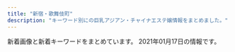 ```yaml
---
title: "新宿・歌舞伎町"
description: "キーワード別にの巨乳アジアン・チャイナエステ嬢情報をまとめました。"
---
```


新着画像と新着キーワードをまとめています。
2021年01月17日の情報です。

<DmmAffiliateIns />
<KeywordTable
  shops={
    [
    {
        "url": "http://fairy-girl.work/",
        "keywords": {},
        "name": "Fairy Girl",
        "img_links": [
            "http://fairy-girl.work/images/1.jpg",
            "http://fairy-girl.work/img/eri1.jpg",
            "http://fairy-girl.work/images/12.jpg",
            "http://fairy-girl.work/img/rika1.jpg",
            "http://fairy-girl.work/img/kana1.jpg",
            "http://fairy-girl.work/staff/mari.jpg",
            "http://fairy-girl.work/images/9.jpg",
            "http://fairy-girl.work/images/mobile.jpg",
            "http://fairy-girl.work/staff/rika.jpg",
            "http://fairy-girl.work/staff/rina.jpg",
            "http://fairy-girl.work/img/rara1.jpg",
            "http://fairy-girl.work/images/8.jpg",
            "http://fairy-girl.work/images/6.jpg",
            "http://fairy-girl.work/images/sys1.jpg",
            "http://fairy-girl.work/images/7.jpg",
            "http://fairy-girl.work/img/kiki2.jpg",
            "http://fairy-girl.work/images/ac1.jpg",
            "http://fairy-girl.work/images/bana0404_4.png",
            "http://fairy-girl.work/img/hitomi1.jpg",
            "http://fairy-girl.work/images/ac2.jpg",
            "http://fairy-girl.work/images/line.png",
            "http://fairy-girl.work/images/staff_t.jpg",
            "http://fairy-girl.work/img/mari1.jpg",
            "http://fairy-girl.work/staff/hitomi.jpg",
            "http://fairy-girl.work/images/5.jpg",
            "http://fairy-girl.work/images/sys2.jpg",
            "http://fairy-girl.work/staff/yuyu.jpg",
            "http://fairy-girl.work/images/tr.jpg",
            "http://fairy-girl.work/staff/eri.jpg",
            "http://fairy-girl.work/images/interior_t.jpg",
            "http://fairy-girl.work/staff/rara.jpg",
            "http://fairy-girl.work/img/kiki1.jpg",
            "http://fairy-girl.work/images/10.jpg",
            "http://fairy-girl.work/staff/kana.jpg",
            "http://fairy-girl.work/img/eri2.jpg",
            "http://fairy-girl.work/images/int2.jpg",
            "http://fairy-girl.work/img/misa1.jpg",
            "http://fairy-girl.work/img/yuyu1.jpg",
            "http://fairy-girl.work/img/rina1.jpg",
            "http://fairy-girl.work/images/int1.jpg",
            "http://fairy-girl.work/staff/kiki.jpg",
            "http://fairy-girl.work/images/3.jpg",
            "http://fairy-girl.work/img/yuki1.jpg",
            "http://fairy-girl.work/images/2.jpg",
            "http://fairy-girl.work/images/11.jpg",
            "http://fairy-girl.work/images/news.jpg",
            "http://fairy-girl.work/staff/yuki.jpg",
            "http://fairy-girl.work/staff/misa.jpg"
        ],
        "station": "JR\u65b0\u5bbf\u99c5\u897f\u53e3"
    },
    {
        "img_links": [
            "https://static.wixstatic.com/media/1f1430_f8b09777e1a6414b8cb281db6e6fd8e4~mv2.jpg",
            "https://static.wixstatic.com/media/1f1430_d26df1a13af049c9a7afeac5e58c5323~mv2.jpg",
            "https://static.wixstatic.com/media/1f1430_f16ba939f42f47d688a43ba736f9d100~mv2.jpg",
            "https://static.wixstatic.com/media/1f1430_5b6db55133674387b978465361d1f5af~mv2.jpg",
            "https://static.wixstatic.com/media/1f1430_c48456140f404f1eb9a47dfd01d1d032~mv2.jpg",
            "https://static.wixstatic.com/media/1f1430_c572ee153c0c46e096e6301fe82e2f11~mv2.jpg"
        ],
        "keywords": {},
        "station": "JR\u65b0\u5bbf\u99c5\u6771\u53e3\u30fb\u6b4c\u821e\u4f0e\u753a",
        "url": "https://www.hagoromo.tokyo/",
        "name": "\u7fbd\u8863\uff5e\u306f\u3054\u308d\u3082\uff5e"
    },
    {
        "name": "\u5915\u9727 \u3086\u3046\u304e\u308a",
        "keywords": {
            "F": 1
        },
        "station": "JR\u65b0\u5bbf\u99c5\u6771\u53e3",
        "url": "https://shinjuku-mensesthe.com/",
        "img_links": [
            "https://shinjuku-mensesthe.com/images/main-top.jpg",
            "https://shinjuku-mensesthe.com/button/home.png",
            "https://shinjuku-mensesthe.com/menu/home.png",
            "https://shinjuku-mensesthe.com/staff/risa-l1.jpg",
            "https://shinjuku-mensesthe.com/icon/twitter.png",
            "https://shinjuku-mensesthe.com/images/qrcode.png",
            "https://shinjuku-mensesthe.com/images/main-sp.jpg",
            "https://shinjuku-mensesthe.com/staff/risa-s1.jpg",
            "https://shinjuku-mensesthe.com/massage/2020/07/31/ai-s2.jpg",
            "https://shinjuku-mensesthe.com/room/room-l2.jpg",
            "https://shinjuku-mensesthe.com/images/header3.png",
            "https://shinjuku-mensesthe.com/images/footer-l.png",
            "https://shinjuku-mensesthe.com/staff/sora-l1.jpg",
            "https://shinjuku-mensesthe.com/2020/01/23/sakura-s1.jpg",
            "https://shinjuku-mensesthe.com/staff/arisa-s1.jpg",
            "https://shinjuku-mensesthe.com/link/mens-esthe.png",
            "https://shinjuku-mensesthe.com/staff/yuki-s1.jpg",
            "https://shinjuku-mensesthe.com/staff/yuki-l1.jpg",
            "https://shinjuku-mensesthe.com/images/top2.jpg",
            "https://shinjuku-mensesthe.com/massage/2020/10/21/risa-s1.jpg",
            "https://shinjuku-mensesthe.com/images/main-small.jpg",
            "https://shinjuku-mensesthe.com/staff/sora-s1.jpg",
            "https://shinjuku-mensesthe.com/room/room-l3.jpg",
            "https://shinjuku-mensesthe.com/menu/info.png",
            "https://shinjuku-mensesthe.com/staff/shiori-s1.jpg",
            "https://shinjuku-mensesthe.com/massage/2020/08/16/riri-s1.jpg",
            "https://shinjuku-mensesthe.com/images/top1.jpg",
            "https://shinjuku-mensesthe.com/images/clear.png",
            "https://shinjuku-mensesthe.com/images/camp.png",
            "https://shinjuku-mensesthe.com/staff/arisa-l1.jpg",
            "https://shinjuku-mensesthe.com/room/room-l1.jpg",
            "https://shinjuku-mensesthe.com/staff/yukari-s1.jpg",
            "https://shinjuku-mensesthe.com/menu/blog.png",
            "https://shinjuku-mensesthe.com/staff/yukari-l1.jpg",
            "https://shinjuku-mensesthe.com/menu/staff.png",
            "https://shinjuku-mensesthe.com/icon/yelp.png",
            "https://shinjuku-mensesthe.com/images/footer-r.png",
            "https://shinjuku-mensesthe.com/staff/saya-l1.jpg",
            "https://shinjuku-mensesthe.com/button/blog.png",
            "https://shinjuku-mensesthe.com/icon/facebook.png",
            "https://shinjuku-mensesthe.com/2020/01/23/miki-s1.jpg",
            "https://shinjuku-mensesthe.com/2019/12/15/sayuri-s2.jpg",
            "https://shinjuku-mensesthe.com/icon/line.png",
            "https://shinjuku-mensesthe.com/massage/2020/09/14/hana-s1.jpg",
            "https://shinjuku-mensesthe.com/button/staff.png",
            "https://shinjuku-mensesthe.com/massage/2020/10/05/yuki-s1.jpg",
            "https://shinjuku-mensesthe.com/room/room-l4.jpg",
            "https://shinjuku-mensesthe.com/images/flower.png",
            "https://shinjuku-mensesthe.com/staff/saya-s1.jpg",
            "https://shinjuku-mensesthe.com/massage/2020/07/31/covit19.jpg",
            "https://shinjuku-mensesthe.com/images/top3.jpg",
            "https://scdn.line-apps.com/n/line_add_friends/btn/ja.png"
        ]
    },
    {
        "img_links": [
            "http://fairy.este88.com/gals/nnana1.jpg",
            "http://fairy.este88.com/gals/sayuri1.jpg",
            "http://fairy.este88.com/images/r01.jpg",
            "http://fairy.este88.com/images/ph1.jpg",
            "http://fairy.este88.com/images/mika1.jpg",
            "http://fairy.este88.com/images/kaori1.jpg",
            "http://fairy.este88.com/gals/koko1.jpg",
            "http://fairy.este88.com/img/momo1.jpg",
            "http://fairy.este88.com/img/kaori1.jpg",
            "http://fairy.este88.com/images/kixyoko1.jpg",
            "http://fairy.este88.com/img/kixyoko1.jpg",
            "http://fairy.este88.com/images/r02.jpg",
            "http://fairy.este88.com/images/koyuki1.jpg",
            "http://fairy.este88.com/gals/risa1.jpg",
            "http://fairy.este88.com/images/r04.jpg",
            "http://fairy.este88.com/img/mika1.jpg",
            "http://fairy.este88.com/img/koyuki1.jpg",
            "http://fairy.este88.com/images/momo1.jpg"
        ],
        "url": "http://fairy.este88.com/",
        "station": "\u897f\u6b66\u65b0\u5bbf\u99c5\u5317\u53e3",
        "name": "fairy\u30d5\u30a7\u30a2\u30ea\u30fc",
        "keywords": {}
    },
    {
        "url": "http://sweety-est.tokyo/",
        "name": "sweet-\u30b9\u30a6\u30a3\u30fc\u30c8-",
        "img_links": [
            "http://sweety-est.tokyo/images/kan.jpg",
            "http://sweety-est.tokyo/images/m2.jpg",
            "http://sweety-est.tokyo/images/a6.jpg",
            "http://sweety-est.tokyo/images/r6.jpg",
            "http://sweety-est.tokyo/images/slider-img001.jpg",
            "http://sweety-est.tokyo/images/slider-img003.jpg",
            "http://sweety-est.tokyo/images/a4.jpg",
            "http://sweety-est.tokyo/images/slider-img002.jpg",
            "http://sweety-est.tokyo/images/tit-sub4.jpg",
            "http://sweety-est.tokyo/images/r3.jpg",
            "http://sweety-est.tokyo/images/a1.jpg",
            "http://sweety-est.tokyo/images/r2.jpg",
            "http://sweety-est.tokyo/images/tit-sub1.jpg",
            "http://sweety-est.tokyo/images/b-online.png",
            "http://sweety-est.tokyo/images/r4.jpg",
            "http://sweety-est.tokyo/images/a5.jpg",
            "http://sweety-est.tokyo/images/a8.jpg",
            "http://sweety-est.tokyo/images/cg03.jpg",
            "http://sweety-est.tokyo/images/kan1.jpg",
            "http://sweety-est.tokyo/images/a3.jpg",
            "http://sweety-est.tokyo/images/cg02.jpg",
            "http://sweety-est.tokyo/images/m1.jpg",
            "http://sweety-est.tokyo/images/m3.jpg",
            "http://sweety-est.tokyo/images/cg06.jpg",
            "http://sweety-est.tokyo/images/a7.jpg",
            "http://sweety-est.tokyo/link/menlog.jpg",
            "http://sweety-est.tokyo/images/tit-sub6.jpg",
            "http://sweety-est.tokyo/images/cg08.jpg",
            "http://sweety-est.tokyo/images/cg07.jpg",
            "http://sweety-est.tokyo/images/tit-sub5.jpg",
            "http://sweety-est.tokyo/images/cg05.jpg",
            "http://sweety-est.tokyo/images/b-tel.png",
            "http://sweety-est.tokyo/images/tit-sub3.jpg",
            "http://sweety-est.tokyo/images/sys.jpg",
            "http://sweety-est.tokyo/images/cg04.jpg",
            "http://sweety-est.tokyo/images/r5.jpg",
            "http://sweety-est.tokyo/images/a2.jpg",
            "http://sweety-est.tokyo/images/qr.jpg",
            "http://sweety-est.tokyo/images/m4.jpg",
            "http://sweety-est.tokyo/images/cg01.jpg",
            "http://sweety-est.tokyo/images/tit-sub2.jpg",
            "http://sweety-est.tokyo/images/r1.jpg"
        ],
        "station": "JR\u65b0\u5bbf\u99c5\u897f\u53e3",
        "keywords": {
            "E": 8,
            "D": 2,
            "87": 2,
            "86": 14
        }
    },
    {
        "name": "KOYUKI",
        "url": "http://hi-msg.com/koyuki/",
        "station": "JR\u65b0\u5bbf\u99c5\u6771\u53e3",
        "img_links": [
            "http://hi-msg.com/koyuki/img/p-11.jpg",
            "http://hi-msg.com/koyuki/img/p-3.jpg",
            "http://hi-msg.com/koyuki/img/kanban4s.jpg",
            "http://hi-msg.com/koyuki/img/p-1.jpg",
            "http://hi-msg.com/koyuki/img/english-t5.png",
            "http://hi-msg.com/koyuki/img/p-6.jpg",
            "http://hi-msg.com/koyuki/img/card-english.png",
            "http://hi-msg.com/koyuki/img/t-3.png",
            "http://hi-msg.com/koyuki/img/botton.png",
            "http://hi-msg.com/koyuki/img/p-9.jpg",
            "http://hi-msg.com/koyuki/img/tel.png",
            "http://hi-msg.com/koyuki/img/p-2-1.jpg",
            "http://hi-msg.com/koyuki/img/p-7-1.jpg",
            "http://hi-msg.com/koyuki/img/english-t4.png",
            "http://hi-msg.com/koyuki/img/english-t6.png",
            "http://hi-msg.com/koyuki/img/english-t1.png",
            "http://hi-msg.com/koyuki/img/english-t3.png",
            "http://hi-msg.com/koyuki/img/p-4.jpg",
            "http://hi-msg.com/koyuki/img/p-5.jpg",
            "http://hi-msg.com/koyuki/img/re.png",
            "http://hi-msg.com/koyuki/img/p-8.jpg",
            "http://hi-msg.com/koyuki/img/t-1.png",
            "http://hi-msg.com/koyuki/img/p-0.jpg",
            "http://hi-msg.com/koyuki/img/head.png",
            "http://hi-msg.com/koyuki/img/tit.png",
            "http://hi-msg.com/koyuki/img/p-2.jpg",
            "http://hi-msg.com/koyuki/img/p-7.jpg",
            "http://hi-msg.com/koyuki/img/p-8-1.jpg",
            "http://hi-msg.com/koyuki/img/p-6-1.jpg",
            "http://hi-msg.com/koyuki/img/kanban4.jpg",
            "http://hi-msg.com/koyuki/img/p-3-1.jpg",
            "http://hi-msg.com/koyuki/img/newstback.png",
            "http://hi-msg.com/koyuki/img/t-2.png",
            "http://hi-msg.com/koyuki/img/english-t2.png",
            "http://hi-msg.com/koyuki/img/p-10.jpg",
            "http://hi-msg.com/koyuki/img/card.png",
            "http://hi-msg.com/koyuki/img/p-4-1.jpg"
        ],
        "keywords": {
            "C": 8
        }
    },
    {
        "station": "JR\u65b0\u5bbf\u99c5\u6771\u53e3",
        "img_links": [
            "http://aroma-massage.red/images/fbt.jpg",
            "http://aroma-massage.red/images/kan.jpg",
            "http://aroma-massage.red/images/sta2.jpg",
            "http://aroma-massage.red/images/sta4.jpg",
            "http://aroma-massage.red/images/sta1.jpg",
            "http://aroma-massage.red/images/toph.png",
            "http://aroma-massage.red/images/card.jpg",
            "http://aroma-massage.red/images/int.jpg",
            "http://aroma-massage.red/images/sta6.jpg",
            "http://aroma-massage.red/images/tm.png",
            "http://aroma-massage.red/images/cg3.jpg",
            "http://aroma-massage.red/images/cg5.jpg",
            "http://aroma-massage.red/images/acb.jpg",
            "http://aroma-massage.red/images/sysl.jpg",
            "http://aroma-massage.red/images/cg4.jpg",
            "http://aroma-massage.red/images/sta5.jpg",
            "http://aroma-massage.red/images/cg1.jpg",
            "http://aroma-massage.red/images/qr.jpg",
            "http://aroma-massage.red/images/cg2.jpg",
            "http://aroma-massage.red/images/stal.jpg",
            "http://aroma-massage.red/images/fbb.jpg",
            "http://aroma-massage.red/images/nft.jpg",
            "http://aroma-massage.red/images/option.jpg",
            "http://aroma-massage.red/images/creditcard.jpg",
            "http://aroma-massage.red/images/sta3.jpg",
            "http://aroma-massage.red/images/cg6.jpg"
        ],
        "name": "\u30c6\u30bb\u30e9-Tethera-",
        "url": "http://aroma-massage.red/",
        "keywords": {
            "D": 20,
            "E": 10
        }
    },
    {
        "station": "JR\u65b0\u5bbf\u99c5\u6771\u53e3\u30fb\u6b4c\u821e\u4f0e\u753a",
        "name": "\u30aa\u30fc\u30ed\u30e9",
        "url": "https://aurora.iest.info/",
        "keywords": {
            "84": 165,
            "86": 220,
            "F": 73,
            "85": 275,
            "E": 201,
            "\u5de8\u4e73": 18,
            "C": 385,
            "88": 110,
            "89": 55,
            "\u4e73": 18,
            "87": 128
        },
        "img_links": [
            "https://aurora.iest.info/photos/sites/13/2020/10/2020102908284174.jpeg",
            "https://aurora.iest.info/photos/sites/13/2020/10/2020102421582718.jpeg",
            "https://aurora.iest.info/photos/sites/13/2021/01/2021011713121341.jpeg",
            "https://aurora.iest.info/photos/sites/13/2020/11/2020111207401521.jpeg",
            "https://aurora.iest.info/photos/sites/13/2020/12/2020122614542669.jpeg",
            "https://aurora.iest.info/images/room1.jpg",
            "https://aurora.iest.info/photos/sites/13/2021/01/2021011317502475.jpeg",
            "https://aurora.iest.info/images/room2.jpg",
            "https://aurora.iest.info/photos/sites/13/2020/12/2020123009042320.jpeg",
            "https://aurora.iest.info/photos/sites/13/2021/01/202101031920028.jpeg",
            "https://aurora.iest.info/images/room4.jpg",
            "https://aurora.iest.info/photos/sites/13/2020/11/2020110420084826.jpeg",
            "https://aurora.iest.info/photos/sites/13/2021/01/2021011713121341-600x800.jpeg",
            "https://aurora.iest.info/photos/sites/13/2020/10/2020101018384481.jpeg",
            "https://aurora.iest.info/photos/sites/13/2020/12/2020122614121986.jpeg",
            "https://aurora.iest.info/images/info_sp.png",
            "https://aurora.iest.info/photos/sites/13/2020/12/2020122614271778.jpeg",
            "https://aurora.iest.info/photos/sites/13/2020/12/2020122614044220.jpeg",
            "https://aurora.iest.info/photos/sites/13/2021/01/2021011517144549-600x800.jpeg",
            "https://aurora.iest.info/photos/sites/13/2021/01/2021011317231918.jpeg",
            "https://aurora.iest.info/photos/sites/13/2020/12/2020122916203593.jpeg",
            "https://aurora.iest.info/images/room3.jpg",
            "https://aurora.iest.info/images/head_tel.png",
            "https://aurora.iest.info/photos/sites/13/2021/01/2021011717501338.jpeg",
            "https://aurora.iest.info/photos/sites/13/2020/10/2020100900362277.jpeg",
            "https://aurora.iest.info/images/side_mobile.jpg",
            "https://aurora.iest.info/photos/sites/13/2020/10/202010160425407.jpeg"
        ]
    },
    {
        "name": "\u30b8\u30e5\u30ea\u30a2\u30f3",
        "img_links": [
            "https://mens-esthe.xyz/staff/natsumi-top.jpg",
            "https://mens-esthe.xyz/staff/natsumi-s1.jpg",
            "https://mens-esthe.xyz/images/esthe3.jpg",
            "https://mens-esthe.xyz/staff/kana-top.jpg",
            "https://mens-esthe.xyz/staff/natsumi-l1.jpg",
            "https://mens-esthe.xyz/room/room-l7.jpg",
            "https://mens-esthe.xyz/staff/moe-top.jpg",
            "https://mens-esthe.xyz/images/esthe2.jpg",
            "https://mens-esthe.xyz/staff/moe-s1.jpg",
            "https://mens-esthe.xyz/room/room-l1.jpg",
            "https://mens-esthe.xyz/staff/nami-top.jpg",
            "https://mens-esthe.xyz/staff/nami-s1.jpg",
            "https://mens-esthe.xyz/icon/line.png",
            "https://mens-esthe.xyz/staff/rina-l1.jpg",
            "https://mens-esthe.xyz/room/room-l8.jpg",
            "https://mens-esthe.xyz/room/room-l4.jpg",
            "https://mens-esthe.xyz/images/header3.png",
            "https://mens-esthe.xyz/staff/nami-l1.jpg",
            "https://mens-esthe.xyz/icon/facebook.png",
            "https://mens-esthe.xyz/images/clear.png",
            "https://mens-esthe.xyz/staff/miki-top.jpg",
            "https://mens-esthe.xyz/staff/miki-s1.jpg",
            "https://mens-esthe.xyz/room/room-l5.jpg",
            "https://mens-esthe.xyz/icon/yelp.png",
            "https://mens-esthe.xyz/footer/footer-line.png",
            "https://mens-esthe.xyz/icon/twitter.png",
            "https://mens-esthe.xyz/images/esthe4.jpg",
            "https://mens-esthe.xyz/images/esthe1.jpg",
            "https://mens-esthe.xyz/room/room-l3.jpg",
            "https://mens-esthe.xyz/images/qrcode.png",
            "https://mens-esthe.xyz/staff/kana-l1.jpg",
            "https://mens-esthe.xyz/staff/moe-l1.jpg",
            "https://mens-esthe.xyz/footer/footer-tel.png",
            "https://mens-esthe.xyz/room/room-l6.jpg",
            "https://mens-esthe.xyz/images/main1.jpg",
            "https://mens-esthe.xyz/images/main-sp.jpg",
            "https://mens-esthe.xyz/footer/footer-staff.png",
            "https://mens-esthe.xyz/staff/rina-s1.jpg",
            "https://mens-esthe.xyz/staff/kana-s1.jpg",
            "https://mens-esthe.xyz/room/room-l2.jpg",
            "https://mens-esthe.xyz/staff/rina-top.jpg",
            "https://mens-esthe.xyz/staff/miki-l1.jpg"
        ],
        "keywords": {
            "D": 28,
            "86": 28,
            "85": 7,
            "88": 7
        },
        "station": "JR\u65b0\u5bbf\u99c5\u6771\u5357\u53e3",
        "url": "https://mens-esthe.xyz/"
    },
    {
        "name": "\u697d\u697d-\u30e9\u30af\u30e9\u30af-",
        "img_links": [
            "http://sakura-relax.net/images/tel.png",
            "http://sakura-relax.net/images/cg06.jpg",
            "http://sakura-relax.net/images/cg07.jpg",
            "http://sakura-relax.net/link/menlog.jpg",
            "http://sakura-relax.net/images/top-img01.png",
            "http://sakura-relax.net/images/kan.jpg",
            "http://sakura-relax.net/images/cg04.jpg",
            "http://sakura-relax.net/images/qrc.png",
            "http://sakura-relax.net/images/top-img02.png",
            "http://sakura-relax.net/images/cg03.jpg"
        ],
        "station": "\u65b0\u5bbf\u4e09\u4e01\u76ee\u99c5E1\u51fa\u53e3",
        "url": "http://sakura-relax.net/",
        "keywords": {
            "86": 4,
            "85": 4,
            "87": 8,
            "C": 8,
            "E": 8
        }
    },
    {
        "img_links": [
            "http://pure-resort.tyo.cm/images/movie.jpg",
            "http://pure-resort.tyo.cm/images/s_movie.png",
            "http://pure-resort.tyo.cm/photos/sites/79/2018/12/2018120620512437.jpg",
            "http://pure-resort.tyo.cm/photos/sites/79/2019/01/2019011014121443.jpg",
            "http://pure-resort.tyo.cm/images/s_info.png",
            "http://pure-resort.tyo.cm/photos/sites/79/2019/11/2019110401242820.jpg",
            "http://pure-resort.tyo.cm/images/s_pick.png",
            "http://pure-resort.tyo.cm/images/s_twitter.png",
            "http://pure-resort.tyo.cm/photos/sites/79/2019/03/201903251336102.jpg",
            "http://pure-resort.tyo.cm/images/top.png",
            "http://pure-resort.tyo.cm/images/line.png",
            "http://pure-resort.tyo.cm/images/s_news.png",
            "http://pure-resort.tyo.cm/images/news_bj3.png",
            "http://pure-resort.tyo.cm/images/s_Recruit.png",
            "http://pure-resort.tyo.cm/photos/sites/79/2019/10/2019100810264682.jpg",
            "http://pure-resort.tyo.cm/photos/sites/79/2019/06/2019060310424416.jpg",
            "http://pure-resort.tyo.cm/images/s_Room.png",
            "http://pure-resort.tyo.cm/photos/sites/79/2018/12/2018120620515823.jpg",
            "http://pure-resort.tyo.cm/photos/sites/79/2020/02/2020020804143839.jpg",
            "http://pure-resort.tyo.cm/photos/sites/79/2018/12/2018120620533769.jpg",
            "http://pure-resort.tyo.cm/images/pure.png",
            "http://pure-resort.tyo.cm/images/s_face.png",
            "http://pure-resort.tyo.cm/photos/sites/79/2019/03/2019032513361053.jpg",
            "http://pure-resort.tyo.cm/photos/sites/79/2019/02/2019021613425634.png",
            "http://pure-resort.tyo.cm/photos/sites/79/2019/06/2019061515583771.jpg",
            "http://pure-resort.tyo.cm/photos/sites/79/2019/03/2019032513361044.jpg",
            "http://pure-resort.tyo.cm/images/info_bj3.png",
            "http://pure-resort.tyo.cm/images/line1.png",
            "http://pure-resort.tyo.cm/photos/sites/79/2019/02/2019021613471797.jpg",
            "http://pure-resort.tyo.cm/images/s_Access.png",
            "http://pure-resort.tyo.cm/photos/sites/79/2019/08/2019082910403098.jpg",
            "http://pure-resort.tyo.cm/photos/sites/79/2018/12/2018120620510142.jpg",
            "http://pure-resort.tyo.cm/photos/sites/79/2020/01/2020012408381891.jpg",
            "http://pure-resort.tyo.cm/photos/sites/79/2020/01/2020013001414859.jpg",
            "http://pure-resort.tyo.cm/photos/sites/79/2019/04/201904111031010.jpg",
            "http://pure-resort.tyo.cm/images/s_Staff.png",
            "http://pure-resort.tyo.cm/images/mobile.png",
            "http://pure-resort.tyo.cm/photos/sites/79/2019/05/2019052114301665.jpg",
            "http://pure-resort.tyo.cm/images/news_bj1.png",
            "http://pure-resort.tyo.cm/photos/sites/79/2019/03/2019032513361063.jpg",
            "http://pure-resort.tyo.cm/images/info_bj1.png"
        ],
        "name": "\u30d4\u30e5\u30a2\u30ea\u30be\u30fc\u30c8II",
        "keywords": {
            "94": 1,
            "92": 1,
            "F": 1,
            "89": 2,
            "84": 1,
            "90": 2,
            "85": 3,
            "C": 1,
            "86": 5,
            "E": 2,
            "96": 1,
            "88": 3,
            "98": 2,
            "D": 10
        },
        "station": "JR\u65b0\u5bbf\u99c5\u6771\u53e3",
        "url": "http://pure-resort.tyo.cm/"
    },
    {
        "img_links": [
            "https://gokujo.iest.info/photos/sites/3/2020/10/2020100614352799.jpg",
            "https://gokujo.iest.info/images/sp_tit_link.jpg",
            "https://gokujo.iest.info/images/sp_tit_info.jpg",
            "https://gokujo.iest.info/photos/sites/3/2020/10/2020100614353293.jpg",
            "https://gokujo.iest.info/images/sp_tit_staff02.jpg",
            "https://gokujo.iest.info/photos/sites/3/2020/10/2020100614352922.jpg",
            "https://gokujo.iest.info/images/nav_link07.png",
            "https://gokujo.iest.info/images/nav_link08.png",
            "https://gokujo.iest.info/images/sp_tit_pick.jpg",
            "https://gokujo.iest.info/images/tit_link.jpg",
            "https://gokujo.iest.info/photos/sites/3/2020/10/2020100614353122.jpg",
            "https://gokujo.iest.info/photos/sites/3/2020/10/2020100614352832.jpg",
            "https://gokujo.iest.info/images/nav_link02.png",
            "https://gokujo.iest.info/images/sp_tit_movie.jpg",
            "https://gokujo.iest.info/photos/sites/3/2020/10/2020100614352629.jpg",
            "https://gokujo.iest.info/photos/sites/3/2020/10/2020100614352927.jpg",
            "https://gokujo.iest.info/images/room2_l.jpg",
            "https://gokujo.iest.info/photos/sites/3/2020/10/2020100614353025.jpg",
            "https://gokujo.iest.info/images/sp_tit_twitter.jpg",
            "https://gokujo.iest.info/images/tit_pick.jpg",
            "https://gokujo.iest.info/photos/sites/3/2020/10/202010061435276.jpg",
            "https://gokujo.iest.info/photos/sites/3/2020/10/2020100614352894.jpg",
            "https://gokujo.iest.info/images/room3_l.jpg",
            "https://gokujo.iest.info/images/side_mobile.jpg",
            "https://gokujo.iest.info/images/tit_face.jpg",
            "https://gokujo.iest.info/images/sp_tit_staff.jpg",
            "https://gokujo.iest.info/images/tit_info.jpg",
            "https://gokujo.iest.info/images/nav_link04.png",
            "https://gokujo.iest.info/images/top.png",
            "https://gokujo.iest.info/images/end.png",
            "https://gokujo.iest.info/photos/sites/3/2020/10/2020100614353044.jpg",
            "https://gokujo.iest.info/images/nav_link05.png",
            "https://gokujo.iest.info/images/nav_link06.png",
            "https://gokujo.iest.info/images/nav_link03.png",
            "https://gokujo.iest.info/photos/sites/3/2020/10/2020100614353292.jpg",
            "https://gokujo.iest.info/images/sp_end.png",
            "https://gokujo.iest.info/photos/sites/3/2020/10/202010061435254.jpg",
            "https://gokujo.iest.info/images/room1_l.jpg",
            "https://gokujo.iest.info/images/tit_staff02.jpg",
            "https://gokujo.iest.info/images/room4_l.jpg",
            "https://gokujo.iest.info/images/tit_staff.jpg",
            "https://gokujo.iest.info/images/nav_link01.png",
            "https://gokujo.iest.info/images/navbar-top.jpg",
            "https://gokujo.iest.info/photos/sites/3/2020/10/2020100614353148.jpg"
        ],
        "keywords": {
            "88": 26,
            "95": 34,
            "90": 66,
            "C": 56,
            "85": 42,
            "94": 61,
            "92": 18,
            "E": 149,
            "89": 65,
            "F": 107
        },
        "name": "\u65b0\u5bbf\u6975\u4e0a\u30e1\u30f3\u30ba\u30a8\u30b9\u30c6",
        "station": "JR\u65b0\u5bbf\u99c5",
        "url": "https://gokujo.iest.info/"
    },
    {
        "img_links": [
            "http://crystal-est.net/uploads/crystal/2018/07/wechatimg125.jpeg",
            "http://crystal-est.net/uploads/crystal/2017/03/bnr_side_032.png",
            "http://crystal-est.net/uploads/crystal/2017/04/web.png",
            "http://crystal-est.net/uploads/crystal/2017/04/bnr_side_01.png",
            "http://crystal-est.net/uploads/crystal/2020/11/tel.jpg",
            "http://crystal-est.net/uploads/crystal/2017/03/r4.jpg",
            "http://crystal-est.net/uploads/crystal/2017/03/bnr_side_052.png",
            "http://crystal-est.net/uploads/crystal/2017/03/treatment2.png",
            "http://crystal-est.net/uploads/crystal/2018/07/wechatimg26.jpeg",
            "http://crystal-est.net/uploads/crystal/2017/03/bnr_side_credit1.png",
            "http://crystal-est.net/uploads/crystal/2017/02/wifi.jpg",
            "http://crystal-est.net/uploads/crystal/2017/03/subvisual_enquete1.png",
            "http://crystal-est.net/uploads/crystal/2017/04/leftmovie.png",
            "http://ruby-es.com/uploads/rubyes/2017/02/img_info_04.png",
            "http://crystal-est.net/uploads/crystal/2017/03/subvisual_info.png",
            "http://crystal-est.net/uploads/crystal/2017/03/r3.jpg",
            "http://crystal-est.net/uploads/crystal/2017/03/subvisual_qa.png",
            "http://crystal-est.net/uploads/crystal/2018/05/mayu1.jpeg",
            "http://crystal-est.net/uploads/crystal/2017/03/btn_top_01.png",
            "http://ruby-es.com/uploads/rubyes/2017/02/img_info_02.png",
            "http://crystal-est.net/uploads/crystal/images/p01.png",
            "http://ruby-es.com/uploads/rubyes/2017/02/img_info_01.png",
            "http://crystal-est.net/uploads/crystal/2018/07/wechatimg94.jpeg",
            "http://crystal-est.net/uploads/crystal/2020/12/img_6907.jpeg",
            "http://ruby-es.com/uploads/rubyes/2017/02/img_info_03.png",
            "http://crystal-est.net/uploads/crystal/images/icon_flower.png",
            "http://crystal-est.net/uploads/crystal/2017/03/btn_top_02.png",
            "http://ruby-es.com/uploads/rubyes/2017/02/img_info_06.png",
            "http://crystal-est.net/uploads/crystal/2020/12/img_6830.jpg",
            "http://crystal-est.net/uploads/crystal/2017/02/ameba.jpg",
            "http://crystal-est.net/uploads/crystal/2017/03/icon_flower.png",
            "http://crystal-est.net/uploads/crystal/2017/03/subvisual_contact.png",
            "http://crystal-est.net/uploads/crystal/images/no-photo.jpg",
            "http://crystal-est.net/uploads/crystal/2018/08/wechatimg51.jpeg",
            "http://crystal-est.net/uploads/crystal/2018/08/wechatimg49.jpeg",
            "http://ruby-es.com/uploads/rubyes/2017/02/img_info_05.png",
            "http://crystal-est.net/uploads/crystal/2017/03/r2.jpg",
            "http://crystal-est.net/uploads/crystal/2017/03/bnr_side_042.png",
            "http://crystal-est.net/uploads/crystal/2017/04/line2.png",
            "http://crystal-est.net/uploads/crystal/images/subvisual_staff.png",
            "http://crystal-est.net/uploads/crystal/2017/03/r1.jpg",
            "http://crystal-est.net/uploads/crystal/2017/03/subvisual_reserve.png",
            "http://crystal-est.net/uploads/crystal/2020/12/img_6902.jpg",
            "http://crystal-est.net/uploads/crystal/2017/03/subvisual_magazine1.png",
            "http://crystal-est.net/uploads/crystal/2018/07/wechatimg31.jpeg",
            "http://crystal-est.net/uploads/crystal/2017/03/ruby6.png",
            "http://crystal-est.net/uploads/crystal/2017/03/btn_top_03.png",
            "http://crystal-est.net/uploads/crystal/2017/03/subvisual_link.png",
            "http://crystal-est.net/uploads/crystal/2017/07/yuyu2.jpeg",
            "http://crystal-est.net/uploads/crystal/2018/07/wechatimg30.jpeg",
            "http://crystal-est.net/uploads/crystal/images/xing.png"
        ],
        "name": "\u30af\u30ea\u30b9\u30bf\u30eb",
        "station": "JR\u65b0\u5bbf\u99c5\u6771\u53e3",
        "keywords": {
            "C": 1
        },
        "url": "http://crystal-est.net/"
    },
    {
        "name": "\u4f73\u7e01 \uff5e\u304b\u3048\u3093\uff5e",
        "img_links": [
            "http://ciretva.xyz/uploads/201021/1-201021155T9631.jpg",
            "http://ciretva.xyz/picture/face.jpg",
            "http://ciretva.xyz/uploads/201021/1-201021155Z4139.jpg",
            "http://ciretva.xyz/picture/top.jpg",
            "http://ciretva.xyz/picture/face_bj1.png",
            "http://ciretva.xyz/picture/pick.jpg",
            "http://ciretva.xyz/picture/news.jpg",
            "http://ciretva.xyz/picture/room3.jpg",
            "http://ciretva.xyz/uploads/201021/1-201021155925315.jpg",
            "http://ciretva.xyz/uploads/201021/1-201021155932238.jpg",
            "http://ciretva.xyz/uploads/201021/1-201021155913C7.jpg",
            "http://ciretva.xyz/picture/room1.jpg",
            "http://ciretva.xyz/uploads/201021/1-201021155T02L.jpg",
            "http://ciretva.xyz/picture/room2.jpg",
            "http://ciretva.xyz/picture/s_staff.png",
            "http://ciretva.xyz/picture/room4.jpg"
        ],
        "keywords": {
            "86": 2,
            "D": 3
        },
        "url": "http://ciretva.xyz/",
        "station": "\u897f\u6b66\u65b0\u5bbf\u99c5\u5317\u53e3"
    },
    {
        "url": "http://yurali.oks.bz/",
        "img_links": [
            "http://yurali.oks.bz/photos/sites/48/2020/09/2020090809341067.jpg",
            "http://yurali.oks.bz/images/top.jpg",
            "http://yurali.oks.bz/images/right.jpg",
            "http://yurali.oks.bz/images/room1.jpg",
            "http://yurali.oks.bz/images/kanban.jpg",
            "http://yurali.oks.bz/images/s1.jpg",
            "http://yurali.oks.bz/photos/sites/48/2020/09/2020090809341126.jpg",
            "http://yurali.oks.bz/images/s3.jpg",
            "http://yurali.oks.bz/images/s_new.png",
            "http://yurali.oks.bz/photos/sites/48/2020/09/2020090809340917.jpg",
            "http://yurali.oks.bz/images/s2.jpg",
            "http://yurali.oks.bz/photos/sites/48/2020/09/2020090809341490.jpg",
            "http://yurali.oks.bz/images/room2.jpg",
            "http://yurali.oks.bz/images/content.jpg",
            "http://yurali.oks.bz/photos/sites/48/2020/06/2020063002493351.jpg",
            "http://yurali.oks.bz/images/line.jpg",
            "http://yurali.oks.bz/images/mobile.jpg",
            "http://yurali.oks.bz/images/acc1.jpg",
            "http://yurali.oks.bz/images/acc2.jpg",
            "http://yurali.oks.bz/images/room3.jpg",
            "http://yurali.oks.bz/photos/sites/48/2020/09/202009080934129.jpg",
            "http://yurali.oks.bz/images/acc3.jpg",
            "http://yurali.oks.bz/images/s4.jpg",
            "http://yurali.oks.bz/images/room4.jpg",
            "http://yurali.oks.bz/images/acc4.jpg"
        ],
        "station": "JR\u65b0\u5bbf\u99c5\u897f\u53e3",
        "name": "\u6c17\u697d",
        "keywords": {
            "87": 14,
            "86": 14,
            "85": 14,
            "E": 14,
            "D": 28
        }
    },
    {
        "station": "\u65b0\u5bbf\u897f\u53e3\u99c5D5\u51fa\u53e3",
        "name": "RELAIR \uff5e\u30ea\u30ec\u30a2\uff5e",
        "url": "http://in-esthe.com/relair/",
        "keywords": {
            "C": 8
        },
        "img_links": [
            "http://in-esthe.com/relair/img/newstback.png",
            "http://in-esthe.com/relair/img/kanban4.jpg",
            "http://in-esthe.com/relair/img/t-1.png",
            "http://in-esthe.com/relair/img/p-3-1.jpg",
            "http://in-esthe.com/relair/img/english-t3.png",
            "http://in-esthe.com/relair/img/p-9.jpg",
            "http://in-esthe.com/relair/img/english-t6.png",
            "http://in-esthe.com/relair/img/english-t2.png",
            "http://in-esthe.com/relair/img/p-1-1.jpg",
            "http://in-esthe.com/relair/img/t-2.png",
            "http://in-esthe.com/relair/img/t-3.png",
            "http://in-esthe.com/relair/img/head.png",
            "http://in-esthe.com/relair/img/tel.png",
            "http://in-esthe.com/relair/img/twitter.png",
            "http://in-esthe.com/relair/img/p-3.jpg",
            "http://in-esthe.com/relair/img/p-1.jpg",
            "http://in-esthe.com/relair/img/re.png",
            "http://in-esthe.com/relair/img/fla2.png",
            "http://in-esthe.com/relair/img/fla1.png",
            "http://in-esthe.com/relair/img/english-t4.png",
            "http://in-esthe.com/relair/img/p-8.jpg",
            "http://in-esthe.com/relair/img/p-2.jpg",
            "http://in-esthe.com/relair/img/p-0.jpg",
            "http://in-esthe.com/relair/img/english-t5.png",
            "http://in-esthe.com/relair/img/fla.png",
            "http://in-esthe.com/relair/img/card-english.png",
            "http://in-esthe.com/relair/img/english-t1.png",
            "http://in-esthe.com/relair/img/botton.png",
            "http://in-esthe.com/relair/img/s-1.jpg",
            "http://in-esthe.com/relair/img/p-7.jpg"
        ]
    },
    {
        "img_links": [
            "http://aes-aroma.com/img/ttl_staff.png",
            "http://aes-aroma.com/staff/nana/01.jpg",
            "http://aes-aroma.com/img/ttl_mobile.png",
            "http://aes-aroma.com/img/ttl_pickup.png",
            "http://aes-aroma.com/staff/yoko/02.jpg",
            "http://aes-aroma.com/staff/kaori/01.jpg",
            "http://aes-aroma.com/staff/miki/01.jpg",
            "http://aes-aroma.com/staff/ai/01.jpg",
            "http://aes-aroma.com/i/files/homeimg.jpg",
            "http://aes-aroma.com/staff/koko/01.jpg",
            "http://aes-aroma.com/staff/yoko/01.jpg",
            "http://aes-aroma.com/img/ttl_rec.png",
            "http://aes-aroma.com/img/ttl_tnew.png",
            "http://aes-aroma.com/staff/mimi/01.jpg",
            "http://aes-aroma.com/pic/head.png",
            "http://aes-aroma.com/staff/haru/01.jpg"
        ],
        "keywords": {
            "C": 17
        },
        "url": "http://aes-aroma.com/",
        "name": "\u7652\u3057\u306e\u5bbf",
        "station": "JR\u65b0\u5bbf\u99c5\u5357\u53e3"
    },
    {
        "url": "http://clear-es.net/",
        "station": "\u897f\u6b66\u65b0\u5bbf\u99c5\u5317\u53e3",
        "name": "CLEAR-\u30af\u30ea\u30a2-",
        "img_links": [
            "http://clear-es.net/images/gallery_11.jpg",
            "http://clear-es.net/uploads/c1f6d0346f5cb109ac62c21a58c7deff.jpg",
            "http://clear-es.net/images/index_03.jpg",
            "http://clear-es.net/images/index_15.jpg",
            "http://clear-es.net/images/index_10.jpg",
            "http://clear-es.net/images/index_23.jpg",
            "http://clear-es.net/yamituki-n/uploads/images/mika03s.jpg",
            "http://clear-es.net/uploads/2aa97908694153fb149943f0b8445352.jpg",
            "http://clear-es.net/images/index_25.jpg",
            "http://clear-es.net/images/index_26.jpg",
            "http://clear-es.net/images/index_21.jpg",
            "http://clear-es.net/images/index_07.jpg",
            "http://clear-es.net/images/girls_11.jpg",
            "http://clear-es.net/uploads/7553669390f1cc93427a4f6ad33b4668.jpg",
            "http://clear-es.net/images/index_27.jpg",
            "http://clear-es.net/my_work/images/pic1.png",
            "http://clear-es.net/images/index_08.jpg",
            "http://clear-es.net/images/index_05.jpg",
            "http://clear-es.net/yamituki-n/uploads/images/rena01.jpg",
            "http://clear-es.net/uploads/e1133a4ba0f8c81f9d272f5793bda380.jpg",
            "http://clear-es.net/images/index_06.jpg",
            "http://clear-es.net/images/index_12.jpg",
            "http://clear-es.net/images/index_19.jpg",
            "http://clear-es.net/images/index_24.jpg",
            "http://clear-es.net/uploads/a62d7f24a5b9a4fd5aeef678eb24ef4b.jpg",
            "http://clear-es.net/uploads/f426bd85a8f6a9eac87e55b2d44c4bd5.jpg",
            "http://clear-es.net/uploads/cec0ed392fe00d8e3ff867c0625809e6.jpg",
            "http://clear-es.net/yamituki-n/uploads/images/yui01.jpg",
            "http://clear-es.net/images/koko_1.jpg",
            "http://clear-es.net/uploads/22c8968348a9acc2dfc9ab0aecb09c27.jpg",
            "http://clear-es.net/images/index_13.jpg",
            "http://clear-es.net/uploads/09bdd5637edec4bfa3d47a7e9874640b.jpg",
            "http://clear-es.net/images/index_28.jpg",
            "http://clear-es.net/images/service_11.jpg",
            "http://clear-es.net/images/girls_03.jpg",
            "http://clear-es.net/images/girls_13.jpg",
            "http://clear-es.net/images/index_04.jpg",
            "http://clear-es.net/yamituki-n/uploads/images/rena02.jpg",
            "http://clear-es.net/images/index_20.jpg",
            "http://clear-es.net/images/index_11.jpg",
            "http://clear-es.net/uploads/97eb17743f96fd7f0551aab0bedd5e6f.jpg",
            "http://clear-es.net/images/index_02.jpg",
            "http://clear-es.net/images/index_01.jpg",
            "http://clear-es.net/images/index_09.jpg",
            "http://clear-es.net/images/index_18.jpg",
            "http://clear-es.net/images/index_28_01.jpg",
            "http://clear-es.net/yamituki-n/uploads/images/mmexport1576417470781.jpg",
            "http://clear-es.net/uploads/10299154955d10c3b815a5638a35a934.jpg",
            "http://clear-es.net/yamituki-n/uploads/images/juri01s.jpg",
            "http://clear-es.net/images/index_17.jpg",
            "http://clear-es.net/images/index_14.jpg",
            "http://clear-es.net/uploads/deba56537604611ac3b8da004b92d809.jpg"
        ],
        "keywords": {
            "88": 4,
            "C": 1,
            "90": 2,
            "F": 1,
            "87": 2,
            "E": 1,
            "86": 2,
            "89": 1,
            "D": 8
        }
    }
]
}
/>
<DmmAffiliateScript />
